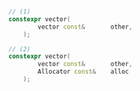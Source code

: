 ```cpp
// (1)
constexpr vector(
		vector const&		other,
	);

// (2)
constexpr vector(
		vector const&		other,
		Allocator const&	alloc
	);
```